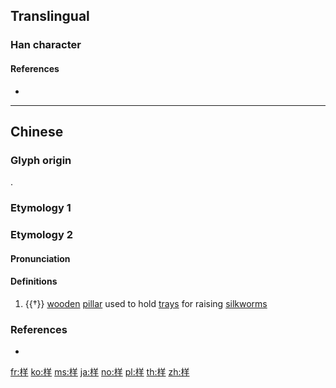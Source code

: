 {{character info/new}}
==Translingual==
{{stroke order|type=animate}}
{{Han simplified forms|樣|様|样}}

===Han character===
{{Han char|rn=75|rad=木|as=06|sn=10|four=|canj=DTQ|ids=⿰木羊}}

====References====
* {{Han ref|kx=0524.030|dkj=14742|hdz=21207.020|uh=6837}}

----

==Chinese==

===Glyph origin===
{{Han etym}}
{{Han compound|木|羊|ls=psc|c1=s|c2=p}}.

===Etymology 1===
{{zh-see|樣}}

===Etymology 2===
{{zh-forms}}

====Pronunciation====
{{zh-pron
|m=yáng
|mc=y
|oc=y
|cat=n
}}

====Definitions====
{{zh-hanzi}}

# {{†}} {{lb|zh|ancient Qi dialect}} [[wooden]] [[pillar]] used to hold [[tray]]s for raising [[silkworm]]s

===References===
* {{R:twedu|C05085}}

[[fr:样]]
[[ko:样]]
[[ms:样]]
[[ja:样]]
[[no:样]]
[[pl:样]]
[[th:样]]
[[zh:样]]